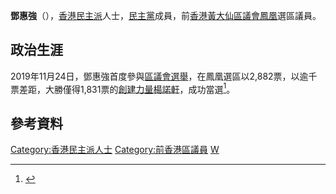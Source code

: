 {{Onesource|time=2020-07-22T13:44:09+00:00}}
{{Infobox Officeholder
| name             = 鄧惠強
| native_name      = Tang Wai-keung
| honorific-suffix = 
| image            =
| office           = [[黃大仙區議會|黃大仙區議會]]議員
| term_start       = 2020年1月1日
| term_end         = 2021年7月8日
| predecessor      = [[陳炎光|陳炎光]]
| successor        = (懸空)
| constituency     = [[鳳凰_(選區)|鳳凰]]
| sex              = 男
| party            = {{DPHK}}
| nationality      = {{CHN-HKG}}
| date of birth    = 
| place of birth   = 
| profession       = 
| website = {{Facebook|鄧惠强-TANG-Wai-Keung-103281477744761}}
| educate =
| residence        = 
}}

'''鄧惠強'''（{{lang-en|Tang Wai-keung}}），[[香港|香港]][[民主派_(香港)|民主派]]人士，[[民主黨_(香港)|民主黨]]成員，前[[香港|香港]][[黃大仙區議會|黃大仙區議會]][[鳳凰_(選區)|鳳凰]]選區議員。

==政治生涯==
2019年11月24日，鄧惠強首度參與[[2019年區議會選舉|區議會選舉]]，在鳳凰選區以2,882票，以逾千票差距，大勝僅得1,831票的[[創建力量|創建力量]][[楊諾軒|楊諾軒]]，成功當選<ref>{{Cite web |url=https://www.elections.gov.hk/dc2019/chi/results_wong_tai_sin.html |title=2019年香港區議會選舉網頁選舉結果(黃大仙) |accessdate=2020-07-22 |archive-date=2019-11-28 |archive-url=https://web.archive.org/web/20191128101348/https://www.elections.gov.hk/dc2019/chi/results_wong_tai_sin.html |dead-url=yes }}</ref>。

== 參考資料 ==
<references />

[[Category:香港民主派人士|Category:香港民主派人士]]
[[Category:前香港區議員|Category:前香港區議員]]
[[Category:鄧姓|W]]
